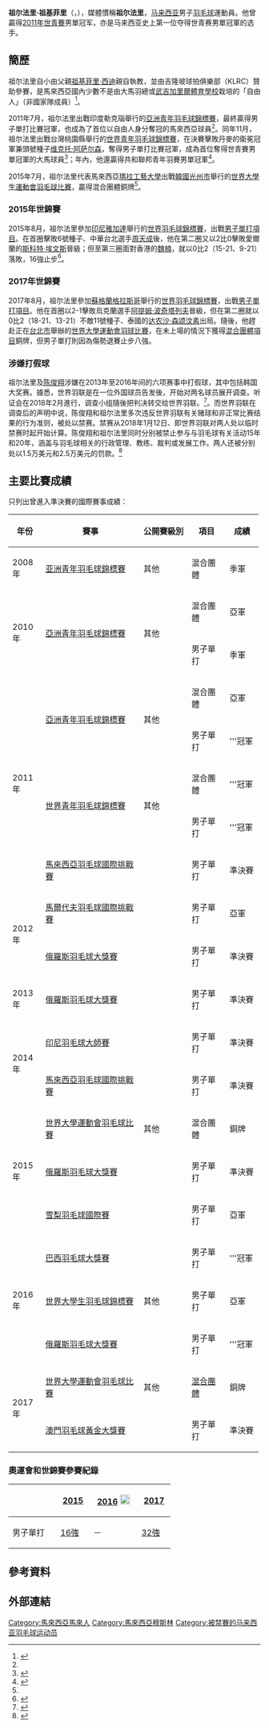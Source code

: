 {{NoteTA|G1=Badminton|G2=Melayu}}
{{Malay name|祖尔法里|祖基菲里|note=}}
{{Infobox 羽球選手
| playername              = 祖尔法里·祖基菲里<br/>{{lang|ms|Zulfadli Zulkiffli}}
| image                   =
| birth_name              = {{lang|ms|Zulfadli bin Zulkiffli}}
| date_of_birth           = {{birth_date_and_age|1993|2|11}}<ref name="gwangju">{{cite web|title=Biography Overview - ZULKIFFLI Zulfadli|url=http://www.gwangju2015.com/IRS/eng/zb/engzb_badminton_biography_overview_n6302777_zulkiffli_zulfadli.htm|publisher=2015 Gwangju Summer Universiade Organizing Committee|deadurl=yes|archiveurl=https://web.archive.org/web/20150920050311/http://www.gwangju2015.com/IRS/eng/zb/engzb_badminton_biography_overview_n6302777_zulkiffli_zulfadli.htm|archivedate=2015-09-20}}{{en}}</ref>
| place_of_birth          = {{USA}}[[洛杉矶|洛杉矶]]
| height                  = {{height|m=1.80}}<ref name="gwangju"/>
| weight                  = {{weight|kg=72}}<ref name="gwangju"/>
| event                   = 男子單打
| country                 = {{MAS}}
| years_started           =
| handedness              = 右手
| coach                   =
| highest_ranking         = 第30位（男單）
| date_of_highest_ranking = 2017年1月26日<ref name="ranking">[http://bwfcontent.tournamentsoftware.com/ranking/player.aspx?id=9162&player=107870 BWF World Ranking - Ranking of Zulfadli ZULKIFFLI (89511)]{{en}}</ref>
| current_ranking         = 第32位（男單）
| date_of_current_ranking = 2017年6月7日<ref>[http://bwfcontent.tournamentsoftware.com/ranking/category.aspx?id=9162&category=472 BWF World Ranking - BWF世界排名榜 (6/4/2015) - Men's singles]{{en}}</ref>
| played                  = 176勝–116負（男單）
| titles                  = 
| bwf_profile             = 4CB96652-D91F-4559-8443-6F079336D333
| bwf_id                  = 89511
| updated                 = 2018年12月14日
| medals               = 
{{MedalCountry | {{MAS}}}}
{{MedalSport | 男子羽球}}
{{MedalCompetition | [[夏季世界大學生運動會|夏季世界大學生運動會]]}}
{{MedalBronze| [[2015年夏季世界大學生運動會|2015年 光州市]] | [[2015年夏季世界大學生運動會羽球比賽|混合團體]]}}
{{MedalBronze| [[2017年夏季世界大學生運動會|2017年 臺北]] | [[2017年夏季世界大學運動會羽球比賽混合團體項目|混合團體]]}}
{{MedalCompetition | [[世界大學生羽毛球錦標賽|世界大學生羽毛球錦標賽]]}}
{{MedalSilver| [[2016年世界大學生羽毛球錦標賽|2016年 拉緬斯科耶]] | 男子單打}}
{{MedalCompetition | [[世界青年羽毛球錦標賽|世界青年羽毛球錦標賽]]}}
{{MedalGold  | [[2011年世界青年羽毛球錦標賽|2011年 桃園縣]] | 混合團體}}
{{MedalGold  | [[2011年世界青年羽毛球錦標賽|2011年 桃園縣]] | 男子單打}}
{{MedalCompetition | [[亞洲青年羽毛球錦標賽|亞洲青年羽毛球錦標賽]]}}
{{MedalBronze| [[2008年亚洲青年羽毛球錦標賽|2008年 吉隆坡]] | 混合團體}}
{{MedalSilver| [[2010年亞洲青年羽毛球錦標賽|2010年 吉隆坡]] | 混合團體}}
{{MedalBronze| [[2010年亞洲青年羽毛球錦標賽|2010年 吉隆坡]] | 男子單打}}
{{MedalSilver| [[2011年亞洲青年羽毛球錦標賽|2011年 勒克瑙]] | 混合團體}}
{{MedalGold  | [[2011年亞洲青年羽毛球錦標賽|2011年 勒克瑙]] | 男子單打}}
{{MedalCompetition | [[马来西亚全国羽毛球大奖赛总决赛|马来西亚全国羽毛球大奖赛总决赛]]}}
{{MedalBronze| [[2012年马来西亚全国羽毛球大奖赛总决赛|2012年 亞羅士打]] | 男子單打}}
{{MedalBronze| [[2013年马来西亚全国羽毛球大奖赛总决赛|2013年 布城]] | 男子單打}}
{{MedalGold  | [[2014年马来西亚全国羽毛球大奖赛总决赛|2014年 瓜拉登嘉樓]] | 男子單打}}
}}
{{世大運獎牌記錄
|代表={{MAS}}
|項目=羽球
|a1=2015|b1=3|c1=混合團體
|a2=2017|b2=3|c2=混合團體
}}
'''祖尔法里·祖基菲里'''（{{lang-ms|Zulfadli Zulkiffli}}，{{bd|1993年|2月11日||}}），媒體慣稱'''祖尔法里'''，[[马来西亚|马来西亚]]男子[[羽毛球|羽毛球]]運動員。他曾贏得[[2011年世界青年羽毛球錦標賽|2011年世青賽]]男單冠军，亦是马来西亚史上第一位夺得世青赛男單冠軍的选手。

==簡歷==
祖尔法里自小由父親[[祖基菲里·西迪|祖基菲里·西迪]]親自執教，並由吉隆坡球拍俱樂部（KLRC）贊助參賽，是馬來西亞國內少數不是由大馬羽總或[[武吉加里爾體育學校|武吉加里爾體育學校]]栽培的「自由人」（非國家隊成員）<ref name="星洲网0710">{{cite news|title=亞青羽球賽‧奪冠創歷史新起步‧祖爾法里瞄準世青賽|url=http://sports.sinchew.com.my/node/18509|agency=星洲网|date=2011-07-10|access-date=2015-06-05|archive-url=https://web.archive.org/web/20150605194438/http://sports.sinchew.com.my/node/18509|archive-date=2015-06-05|dead-url=yes}}</ref>。

2011年7月，祖尔法里出戰印度勒克瑙舉行的[[2011年亞洲青年羽毛球錦標賽|亞洲青年羽毛球錦標賽]]，最終贏得男子單打比賽冠軍，也成為了首位以自由人身分奪冠的馬來西亞球員<ref name="星洲网0710"/>。同年11月，祖尔法里出戰台灣桃園縣舉行的[[2011年世界青年羽毛球錦標賽|世界青年羽毛球錦標賽]]，在決賽擊敗丹麥的衛冕冠軍兼頭號種子[[维克托·阿萨尔森|维克托·阿萨尔森]]，奪得男子單打比賽冠軍，成為首位奪得世青賽男單冠軍的大馬球員<ref>{{cite news|title=世青羽球賽‧威捷御宇誓助大馬寫下男雙4連冠‧祖爾法里封王創2紀錄|url=http://sports.sinchew.com.my/node/19792|agency=星洲网|date=2011-11-06|access-date=2015-06-05|archive-url=https://web.archive.org/web/20150605194418/http://sports.sinchew.com.my/node/19792|archive-date=2015-06-05|dead-url=yes}}</ref>；年內，他還贏得共和聯邦青年羽賽男單冠軍<ref>{{cite news|title=世青賽稱王欲接班李宗偉‧祖爾法里雄心萬丈|url=http://sports.sinchew.com.my/node/19805|agency=星洲网|date=2011-11-07|access-date=2015-06-05|archive-url=https://web.archive.org/web/20150605194406/http://sports.sinchew.com.my/node/19805|archive-date=2015-06-05|dead-url=yes}}</ref>。

2015年7月，祖尔法里代表馬來西亞[[瑪拉工藝大學|瑪拉工藝大學]]出戰[[韓國|韓國]][[光州市|光州市]]舉行的[[2015年夏季世界大學生運動會|世界大學生運動會]][[2015年夏季世界大學生運動會羽球比賽|羽毛球比賽]]，贏得混合團體銅牌<ref name="gwangju"/>。

===2015年世錦賽===
2015年8月，祖尔法里參加[[印尼|印尼]][[雅加達|雅加達]]舉行的[[2015年世界羽毛球錦標賽|世界羽毛球錦標賽]]，出戰[[2015年世界羽毛球錦標賽男子單打項目|男子單打項目]]。在首圈擊敗6號種子、中華台北選手[[周天成|周天成]]後，他在第二圈又以2比0擊敗愛爾蘭的[[斯科特·埃文斯|斯科特·埃文斯]]晉級；但至第三圈面對香港的[[魏楠|魏楠]]，就以0比2（15-21、9-21）落敗，16強止步<ref>{{cite news|title=世羽賽‧祖爾法里止步16強|url=http://sports.sinchew.com.my/node/51050|agency=星洲網|date=2015-08-13|access-date=2015-08-15|archive-url=https://web.archive.org/web/20150814105759/http://sports.sinchew.com.my/node/51050|archive-date=2015-08-14|dead-url=yes}}</ref>。

===2017年世錦賽===
2017年8月，祖尔法里參加[[蘇格蘭|蘇格蘭]][[格拉斯哥|格拉斯哥]]舉行的[[2017年世界羽毛球錦標賽|世界羽毛球錦標賽]]，出戰[[2017年世界羽毛球錦標賽男子單打項目|男子單打項目]]。他在首圈以2-1擊敗烏克蘭選手[[阿提姆·波奇塔列夫|阿提姆·波奇塔列夫]]晉級，但在第二圈就以0比2（18-21、13-21）不敵11號種子、泰國的[[达农沙·森颂汶素|达农沙·森颂汶素]]出局。隨後，他趕赴正在[[台北市|台北市]]舉辦的[[2017年世界大學運動會|世界大學運動會]][[2017年夏季世界大學運動會羽球比賽|羽球比賽]]，在未上場的情況下獲得[[2017年夏季世界大學運動會羽球比賽混合團體項目|混合團體項目]]銅牌，但男子單打則因為傷勢退賽止步八強。

===涉嫌打假球===
祖尔法里及[[陈俊翔|陈俊翔]]涉嫌在2013年至2016年间的六项赛事中打假球，其中包括韩国大奖赛。據悉，世界羽联是在一位外国球员告发後，开始对两名球员展开调查。听证会在2018年2月進行，调查小组隨後把判决转交给世界羽联。<ref>{{cite news|title=实锤！祖尔法里和陈俊翔被指控在6项赛事打假球|url=http://sports.sina.com.cn/o/2018-02-27/doc-ifyrwsqi8369679.shtml|agency=新浪综合|date=2018-02-27|accessdate=2018-04-12|archive-date=2018-04-12|archive-url=https://web.archive.org/web/20180412212018/http://sports.sina.com.cn/o/2018-02-27/doc-ifyrwsqi8369679.shtml|dead-url=no}}</ref>。而世界羽联在调查后的声明中说，陈俊翔和祖尔法里多次违反世界羽联有关赌球和非正常比赛结果的行为准则，被处以禁赛。禁赛从2018年1月12日、即世界羽联对两人处以临时禁赛时起开始计算。陈俊翔和祖尔法里同时分别被禁止参与与羽毛球有关活动15年和20年，涵盖与羽毛球相关的行政管理、教练、裁判或发展工作。两人还被分别处以1.5万美元和2.5万美元的罚款。<ref>{{cite news|title=马来西亚羽球选手打假球遭羽联处罚|url=http://news.dayoo.com/sports/201805/03/140001_52163510.htm|agency=大洋网|date=2018-05-03|accessdate=2018-10-10|archive-date=2020-09-20|archive-url=https://web.archive.org/web/20200920145429/https://news.dayoo.com/sports/201805/03/140001_52163510.htm|dead-url=no}}</ref>

==主要比賽成績==
只列出曾進入準決賽的國際賽事成績：
{| class=wikitable style="text-align:center; font-size:small;" 
!width="50"|年份
!width="180"|賽事
!width="80"|公開賽級別
!width="60"|項目
!width="50"|成績
|-
!rowspan="1"|2008年
|[[2008年亚洲青年羽毛球錦標賽|亚洲青年羽毛球錦標賽]]
|其他
|混合團體
|bgcolor="#b8860b"|季軍
|-
!rowspan="2"|2010年
|rowspan="2"|[[2010年亞洲青年羽毛球錦標賽|亞洲青年羽毛球錦標賽]]
|rowspan="2"|其他
|混合團體
|bgcolor="silver"|亞軍
|-
|男子單打
|bgcolor="#b8860b"|季軍
|-
!rowspan="5"|2011年
|rowspan="2"|[[2011年亞洲青年羽毛球錦標賽|亞洲青年羽毛球錦標賽]]
|rowspan="2"|其他
|混合團體
|bgcolor="silver"|亞軍
|-
|男子單打
|bgcolor="gold"|'''冠軍
|-
|rowspan="2"|[[2011年世界青年羽毛球錦標賽|世界青年羽毛球錦標賽]]
|rowspan="2"|其他
|混合團體
|bgcolor="gold"|'''冠軍
|-
|男子單打
|bgcolor="gold"|'''冠軍
|-
|[[2011年馬來西亞羽毛球國際挑戰賽|馬來西亞羽毛球國際挑戰賽]]
|{{BWFIC}}
|男子單打
|bgcolor="#b8860b"|準決賽
|-
!rowspan="2"|2012年
|[[2012年馬爾代夫羽毛球國際挑戰賽|馬爾代夫羽毛球國際挑戰賽]]
|{{BWFIC}}
|男子單打
|bgcolor="silver"|亞軍
|-
|[[2012年俄羅斯羽毛球大獎賽|俄羅斯羽毛球大獎賽]]
|{{BWFGP}}
|男子單打
|bgcolor="#b8860b"|準決賽
|-
!rowspan="1"|2013年
|[[2013年俄羅斯羽毛球大獎賽|俄羅斯羽毛球大獎賽]]
|{{BWFGP}}
|男子單打
|bgcolor="#b8860b"|準決賽
|-
!rowspan="2"|2014年
|[[2014年印度尼西亞羽毛球大師賽|印尼羽毛球大師賽]]
|{{BWFGPG}}
|男子單打
|bgcolor="#b8860b"|準決賽
|-
|[[2014年馬來西亞羽毛球國際挑戰賽|馬來西亞羽毛球國際挑戰賽]]
|{{BWFIC}}
|男子單打
|bgcolor="#b8860b"|準決賽
|-
!rowspan="3"|2015年
|[[2015年夏季世界大學運動會羽球比賽|世界大學運動會羽毛球比賽]]
|其他
|混合團體
|bgcolor="#b8860b"|銅牌
|-
|[[2015年俄羅斯羽毛球大獎賽|俄羅斯羽毛球大獎賽]]
|{{BWFGP}}
|男子單打
|bgcolor="#b8860b"|準決賽
|-
|[[2015年雪梨羽毛球國際賽|雪梨羽毛球國際賽]]
|{{BWFIC}}
|男子單打
|bgcolor="silver"|亞軍
|-
!rowspan="3"|2016年
|[[2016年巴西羽毛球大獎賽|巴西羽毛球大獎賽]]
|{{BWFGP}}
|男子單打
|bgcolor="gold"|'''冠軍
|-
|[[2016年世界大學生羽毛球錦標賽|世界大學生羽毛球錦標賽]]
|其他
|男子單打
|bgcolor="silver"|亞軍
|-
|[[2016年俄羅斯羽毛球大獎賽|俄羅斯羽毛球大獎賽]]
|{{BWFGP}}
|男子單打
|bgcolor="gold"|'''冠軍
|-
!rowspan="2"|2017年
|[[2017年夏季世界大學運動會羽球比賽|世界大學運動會羽毛球比賽]]
|其他
|[[2017年夏季世界大學運動會羽球比賽混合團體項目|混合團體]]
|bgcolor="#b8860b"|銅牌
|-
|[[2017年澳門羽毛球格蘭披治黃金大獎賽|澳門羽毛球黃金大獎賽]]
|{{BWFGPG}}
|男子單打
|bgcolor="#b8860b"|準決賽
|}
{{BWF賽事級別索引}}

===奧運會和世錦賽參賽紀錄===
{| class=wikitable style="text-align:center; font-size:small;" 
!
!width="50"|[[2015年世界羽毛球錦標賽|2015]]
!width="80"|[[2016年夏季奧林匹克運動會羽毛球比賽|2016]] [[File:Olympic_rings_without_rims.svg|20px]]
!width="50"|[[2017年世界羽毛球錦標賽|2017]]
|-
!width="80"|男子單打
|[[2015年世界羽毛球錦標賽男子單打項目|16強]]
|－
|[[2017年世界羽毛球錦標賽男子單打項目|32強]]
|}

== 參考資料 ==
{{Reflist}}

== 外部連結 ==

{{Portal box|马来西亚|羽毛球}}
{{DEFAULTSORT:Zulkiffli Zulfadli}}

[[Category:馬來西亞馬來人|Category:馬來西亞馬來人]]
[[Category:馬來西亞穆斯林|Category:馬來西亞穆斯林]]
[[Category:被禁賽的马来西亚羽毛球运动员|Category:被禁賽的马来西亚羽毛球运动员]]